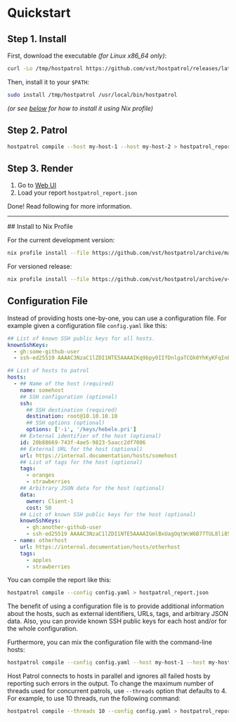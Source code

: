 # Quickstart

## Step 1. Install

First, download the executable _(for Linux x86_64 only)_:

```sh
curl -Lo /tmp/hostpatrol https://github.com/vst/hostpatrol/releases/latest/download/hostpatrol-static-linux-x86_64
```

Then, install it to your `$PATH`:

```sh
sudo install /tmp/hostpatrol /usr/local/bin/hostpatrol
```

_(or see [below](#nix-profile) for how to install it using Nix profile)_

## Step 2. Patrol

```sh
hostpatrol compile --host my-host-1 --host my-host-2 > hostpatrol_report.json
```

## Step 3. Render

1. Go to [Web UI](https://www.hostpatrol.io/report)
2. Load your report `hostpatrol_report.json`

Done! Read following for more information.

---

<div id="nix-profile"></div>
## Install to Nix Profile

For the current development version:

```sh
nix profile install --file https://github.com/vst/hostpatrol/archive/main.tar.gz app
```

For versioned release:

```sh
nix profile install --file https://github.com/vst/hostpatrol/archive/v<VERSION>.tar.gz app
```

## Configuration File

Instead of providing hosts one-by-one, you can use a configuration
file. For example given a configuration file `config.yaml` like this:

```yaml
## List of known SSH public keys for all hosts.
knownSshKeys:
  - gh:some-github-user
  - ssh-ed25519 AAAAC3NzaC1lZDI1NTE5AAAAIKq9bpy0IIfDnlgaTCQk0YhKyKFqInRjoqeIPlBuiFwS test-key-admin

## List of hosts to patrol
hosts:
  - ## Name of the host (required)
    name: somehost
    ## SSH configuration (optional)
    ssh:
      ## SSH destination (required)
      destination: root@10.10.10.10
      ## SSH options (optional)
      options: ['-i', '/keys/hebele.pri']
    ## External identifier of the host (optional)
    id: 20b88669-743f-4ae5-9823-5aacc2df7086
    ## External URL for the host (optional)
    url: https://internal.documentation/hosts/somehost
    ## List of tags for the host (optional)
    tags:
      - oranges
      - strawberries
    ## Arbitrary JSON data for the host (optional)
    data:
      owner: Client-1
      cost: 50
    ## List of known SSH public keys for the host (optional)
    knownSshKeys:
      - gh:another-github-user
      - ssh-ed25519 AAAAC3NzaC1lZDI1NTE5AAAAIGmlBxUagOqtWcW6B77TUL8li85ZNYx0tphd3TSx4SEB test-key-tenant
  - name: otherhost
    url: https://internal.documentation/hosts/otherhost
    tags:
      - apples
      - strawberries
```

You can compile the report like this:

```sh
hostpatrol compile --config config.yaml > hostpatrol_report.json
```

The benefit of using a configuration file is to provide additional
information about the hosts, such as external identifiers, URLs, tags,
and arbitrary JSON data. Also, you can provide known SSH public keys
for each host and/or for the whole configuration.

Furthermore, you can mix the configuration file with the command-line hosts:

```sh
hostpatrol compile --config config.yaml --host my-host-1 --host my-host-2 > hostpatrol_report.json
```

Host Patrol connects to hosts in parallel and ignores all failed hosts
by reporting such errors in the output. To change the maximum number
of threads used for concurrent patrols, use `--threads` option that
defaults to 4. For example, to use 10 threads, run the following
command:

```sh
hostpatrol compile --threads 10 --config config.yaml > hostpatrol_report.json
```
